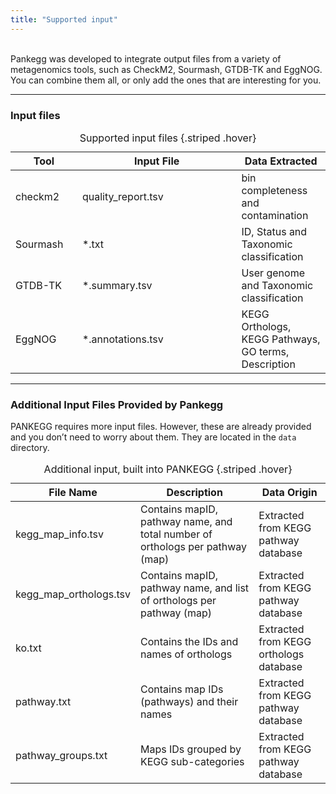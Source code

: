 ```yaml
---
title: "Supported input"
---
```

<br>
Pankegg was developed to integrate output files from a variety of metagenomics tools, such as CheckM2, Sourmash, GTDB-TK and EggNOG. You can combine them all, or only add the ones that are interesting for you.

---

### Input files

| Tool      | Input File | Data Extracted |
|-----------|--------------------------|---------------|
| checkm2   | quality_report.tsv       | bin completeness and contamination              |
| Sourmash  | *.txt                    | ID, Status and Taxonomic classification         |
| GTDB-TK   | *.summary.tsv            | User genome and Taxonomic classification        |
| EggNOG    | *.annotations.tsv        | KEGG Orthologs, KEGG Pathways, GO terms, Description  |

: Supported input files {.striped .hover}


---

### Additional Input Files Provided by Pankegg


PANKEGG requires more input files. However, these are already provided and you don't need to worry about them. They are located in the `data` directory. 

| File Name               | Description                                                                   | Data Origin                             |
|-------------------------|-------------------------------------------------------------------------------|-----------------------------------------|
| kegg_map_info.tsv       | Contains mapID, pathway name, and total number of orthologs per pathway (map) | Extracted from KEGG pathway database    |
| kegg_map_orthologs.tsv  | Contains mapID, pathway name, and list of orthologs per pathway (map)         | Extracted from KEGG pathway database    |
| ko.txt                  | Contains the IDs and names of orthologs                                       | Extracted from KEGG orthologs database  |
| pathway.txt             | Contains map IDs (pathways) and their names                                   | Extracted from KEGG pathway database    |
| pathway_groups.txt      | Maps IDs grouped by KEGG sub-categories                                       | Extracted from KEGG pathway database    |

: Additional input, built into PANKEGG {.striped .hover}